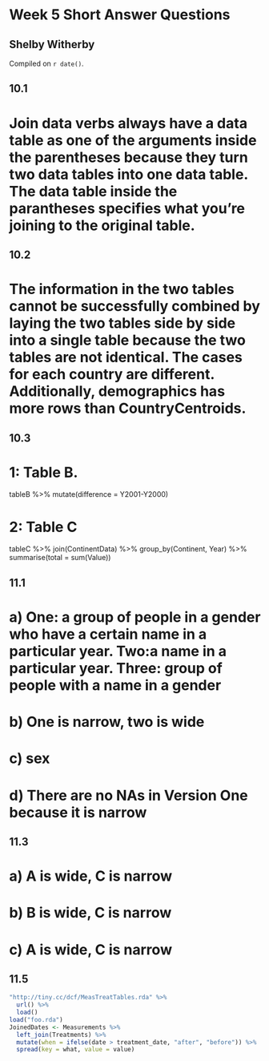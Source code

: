 # Week 5 Short Answer Questions

## Shelby Witherby

<!-- leave this material as is -->
Compiled on `r date()`.

## 10.1
# Join data verbs always have a data table as one of the arguments inside the parentheses because they turn two data tables into one data table. The data table inside the parantheses specifies what you're joining to the original table.

## 10.2
# The information in the two tables cannot be successfully combined by laying the two tables side by side into a single table because the two tables are not identical. The cases for each country are different. Additionally, demographics has more rows than CountryCentroids. 

## 10.3
# 1: Table B. 

tableB %>%
  mutate(difference = Y2001-Y2000)



# 2: Table C

tableC %>%
  join(ContinentData) %>%
  group_by(Continent, Year) %>%
  summarise(total = sum(Value))

## 11.1 
# a) One: a group of people in a gender who have a certain name in a particular year. Two:a name in a particular year. Three: group of people with a name in a gender
# b) One is narrow, two is wide
# c) sex
# d) There are no NAs in Version One because it is narrow

## 11.3
# a) A is wide, C is narrow
# b) B is wide, C is narrow
# c) A is wide, C is narrow

## 11.5


```r

"http://tiny.cc/dcf/MeasTreatTables.rda" %>%
  url() %>%
  load()
load("foo.rda")
JoinedDates <- Measurements %>%
  left_join(Treatments) %>%
  mutate(when = ifelse(date > treatment_date, "after", "before")) %>%
  spread(key = what, value = value)



```



